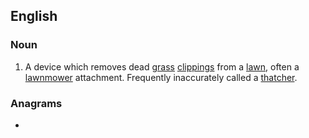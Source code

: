 ==English==

===Noun===
{{en-noun}}

# A device which removes dead [[grass]] [[clipping]]s from a [[lawn]], often a [[lawnmower]] attachment. Frequently inaccurately called a [[thatcher]].

===Anagrams===
* {{l|en|rethatched}}